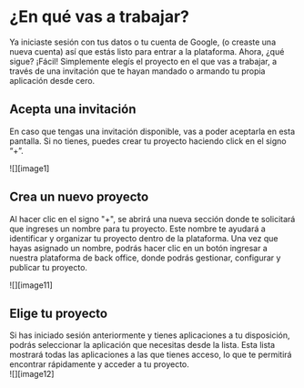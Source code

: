 # ¿En qué vas a trabajar?

Ya iniciaste sesión con tus datos o tu cuenta de Google, (o creaste una nueva cuenta) así que estás listo para entrar a la plataforma. Ahora, ¿qué sigue? ¡Fácil\! Simplemente elegís el proyecto en el que vas a trabajar, a través de una invitación que te hayan mandado o armando tu propia aplicación desde cero.

## Acepta una invitación

En caso que tengas una invitación disponible, vas a poder aceptarla en esta pantalla. Si no tienes, puedes crear tu proyecto haciendo click en el signo “+”.

![][image1]

## Crea un nuevo proyecto

Al hacer clic en el signo "+", se abrirá una nueva sección donde te solicitará que ingreses un nombre para tu proyecto. Este nombre te ayudará a identificar y organizar tu proyecto dentro de la plataforma. Una vez que hayas asignado un nombre, podrás hacer clic en un botón ingresar a nuestra plataforma de back office, donde podrás gestionar, configurar y publicar tu proyecto.

![][image11]

## Elige tu proyecto

Si has iniciado sesión anteriormente y tienes aplicaciones a tu disposición, podrás seleccionar la aplicación que necesitas desde la lista. Esta lista mostrará todas las aplicaciones a las que tienes acceso, lo que te permitirá encontrar rápidamente y acceder a tu proyecto.  
![][image12]  
